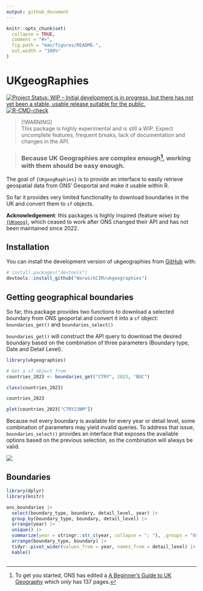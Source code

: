 ```yaml
---
output: github_document
---
```

<!-- README.md is generated from README.Rmd. Please edit that file and run
`devtools::build_readme()` -->
```r
knitr::opts_chunk$set(
  collapse = TRUE,
  comment = "#>",
  fig.path = "man/figures/README-",
  out.width = "100%"
)
```
# UKgeogRaphies
<!-- badges: start -->
[![Project Status: WIP – Initial development is in progress, but there has not yet been a stable, usable release suitable for the public.](https://www.repostatus.org/badges/latest/wip.svg)](https://www.repostatus.org/#wip)
[![R-CMD-check](https://github.com/WarwickCIM/ukgeographies/actions/workflows/R-CMD-check.yaml/badge.svg)](https://github.com/WarwickCIM/ukgeographies/actions/workflows/R-CMD-check.yaml)
<!-- badges: end -->

> [!WARNING]  
> This package is highly experimental and is still a WIP. Expect uncomplete 
> features, frequent breaks, lack of documentation and changes in the API.


> ### Because UK Geographies are complex enough[^complex], working with them should be easy enough.

The goal of `{UKgeogRaphies}` is to provide an interface to easily retrieve
geospatial data from ONS' Geoportal and make it usable within R. 

So far it provides very limited functionality to download boundaries in the UK
and convert them to `sf` objects.

**Acknowledgement**: this packages is highly inspired (feature wise) by 
[`{UKgeog}`](https://l-hodge.github.io/ukgeog/), which ceased to work after ONS 
changed their API and has not been maintained since 2022.


## Installation

You can install the development version of ukgeographies from
[GitHub](https://github.com/) with:

``` r
# install.packages("devtools")
devtools::install_github("WarwickCIM/ukgeographies")
```

## Getting geographical boundaries

So far, this package provides two functions to download a selected boundary from ONS geoportal and convert it into a `sf` object: `boundaries_get()` and `boundaries_select()`

`boundaries_get()` will construct the API query to download the desired boundary based on the combination of three parameters (Boundary type, Date and Detail Level).

```r
library(ukgeographies)

# Get a sf object from 
countries_2023 <- boundaries_get("CTRY", 2023, "BUC")

class(countries_2023)

countries_2023

plot(countries_2023["CTRY23NM"])
```


Because not every boundary is available for every year or detail level, some combination of parameters may yield invalid queries. To address that issue, `boundaries_select()` provides an interface that exposes the available options based on the previous selection, so the combination will always be valid.

![](vignettes/media/boundaries_select_demo.gif)


## Boundaries

```r
library(dplyr)
library(knitr)

ons_boundaries |> 
  select(boundary_type, boundary, detail_level, year) |> 
  group_by(boundary_type, boundary, detail_level) |> 
  arrange(year) |> 
  unique() |> 
  summarize(year = stringr::str_c(year, collapse = "; "), .groups = "drop") |> 
  arrange(boundary_type, boundary) |> 
  tidyr::pivot_wider(values_from = year, names_from = detail_level) |> 
  kable()
  
```


[^complex]: To get you started, ONS has edited a [A Beginner’s Guide to UK Geography](https://geoportal.statistics.gov.uk/datasets/c0db0e8c67d04935bcf1749ca6027fef/about) which _only_ has 137 pages.

